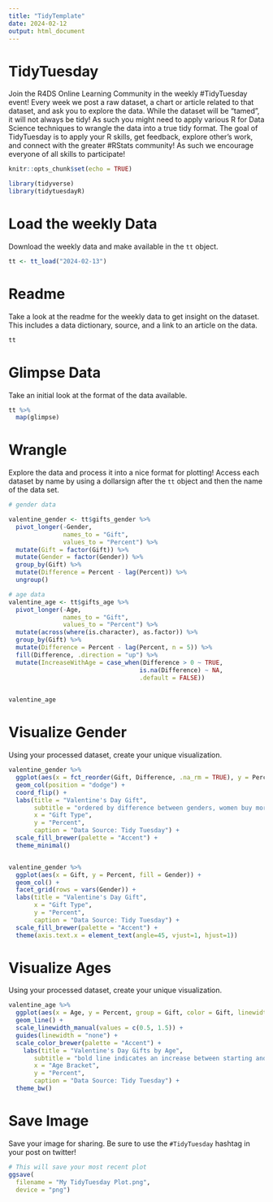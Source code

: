 ```yaml
---
title: "TidyTemplate"
date: 2024-02-12
output: html_document
---
```


# TidyTuesday

Join the R4DS Online Learning Community in the weekly #TidyTuesday event!
Every week we post a raw dataset, a chart or article related to that dataset, and ask you to explore the data.
While the dataset will be “tamed”, it will not always be tidy! As such you might need to apply various R for Data Science techniques to wrangle the data into a true tidy format.
The goal of TidyTuesday is to apply your R skills, get feedback, explore other’s work, and connect with the greater #RStats community!
As such we encourage everyone of all skills to participate!

```r

knitr::opts_chunk$set(echo = TRUE)

library(tidyverse)
library(tidytuesdayR)

```

# Load the weekly Data

Download the weekly data and make available in the `tt` object.

```r

tt <- tt_load("2024-02-13")

```


# Readme

Take a look at the readme for the weekly data to get insight on the dataset.
This includes a data dictionary, source, and a link to an article on the data.

```r

tt

```


# Glimpse Data

Take an initial look at the format of the data available.

```r

tt %>% 
  map(glimpse)

```

# Wrangle

Explore the data and process it into a nice format for plotting! Access each dataset by name by using a dollarsign after the `tt` object and then the name of the data set.

```r
# gender data

valentine_gender <- tt$gifts_gender %>%
  pivot_longer(-Gender, 
               names_to = "Gift", 
               values_to = "Percent") %>%
  mutate(Gift = factor(Gift)) %>%
  mutate(Gender = factor(Gender)) %>%
  group_by(Gift) %>%
  mutate(Difference = Percent - lag(Percent)) %>%
  ungroup()

# age data  
valentine_age <- tt$gifts_age %>%
  pivot_longer(-Age, 
               names_to = "Gift", 
               values_to = "Percent") %>%
  mutate(across(where(is.character), as.factor)) %>%
  group_by(Gift) %>%
  mutate(Difference = Percent - lag(Percent, n = 5)) %>%
  fill(Difference, .direction = "up") %>%
  mutate(IncreaseWithAge = case_when(Difference > 0 ~ TRUE,
                                    is.na(Difference) ~ NA,
                                    .default = FALSE))
  

valentine_age

```


# Visualize Gender

Using your processed dataset, create your unique visualization.

```r
valentine_gender %>%
  ggplot(aes(x = fct_reorder(Gift, Difference, .na_rm = TRUE), y = Percent, fill = Gender)) +
  geom_col(position = "dodge") +
  coord_flip() +
  labs(title = "Valentine's Day Gift",
       subtitle = "ordered by difference between genders, women buy more often to men buy more often",
       x = "Gift Type",
       y = "Percent",
       caption = "Data Source: Tidy Tuesday") +
  scale_fill_brewer(palette = "Accent") +
  theme_minimal()


valentine_gender %>%
  ggplot(aes(x = Gift, y = Percent, fill = Gender)) +
  geom_col() +
  facet_grid(rows = vars(Gender)) +
  labs(title = "Valentine's Day Gift",
       x = "Gift Type",
       y = "Percent",
       caption = "Data Source: Tidy Tuesday") +
  scale_fill_brewer(palette = "Accent") +
  theme(axis.text.x = element_text(angle=45, vjust=1, hjust=1))
```
# Visualize Ages

Using your processed dataset, create your unique visualization.
```r
valentine_age %>%
  ggplot(aes(x = Age, y = Percent, group = Gift, color = Gift, linewidth = IncreaseWithAge)) +
  geom_line() +
  scale_linewidth_manual(values = c(0.5, 1.5)) +
  guides(linewidth = "none") +
  scale_color_brewer(palette = "Accent") +
    labs(title = "Valentine's Day Gifts by Age",
       subtitle = "bold line indicates an increase between starting and ending age groups",   
       x = "Age Bracket",
       y = "Percent",
       caption = "Data Source: Tidy Tuesday") +
  theme_bw()

```



# Save Image

Save your image for sharing. Be sure to use the `#TidyTuesday` hashtag in your post on twitter! 

```r

# This will save your most recent plot
ggsave(
  filename = "My TidyTuesday Plot.png",
  device = "png")

```
